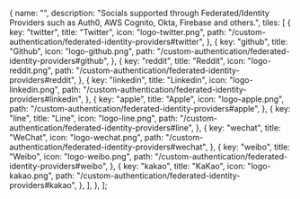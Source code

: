 
  {
    name: "",
    description: "Socials supported through Federated/Identity Providers such as Auth0, AWS Cognito, Okta, Firebase and others.",
    tiles: [
      {
        key: "twitter",
        title: "Twitter",
        icon: "logo-twitter.png",
        path: "/custom-authentication/federated-identity-providers#twitter",
      },
      {
        key: "github",
        title: "Github",
        icon: "logo-github.png",
        path: "/custom-authentication/federated-identity-providers#github",
      },
      {
        key: "reddit",
        title: "Reddit",
        icon: "logo-reddit.png",
        path: "/custom-authentication/federated-identity-providers#reddit",
      },
      {
        key: "linkedin",
        title: "Linkedin",
        icon: "logo-linkedin.png",
        path: "/custom-authentication/federated-identity-providers#linkedin",
      },
      {
        key: "apple",
        title: "Apple",
        icon: "logo-apple.png",
        path: "/custom-authentication/federated-identity-providers#apple",
      },
      {
        key: "line",
        title: "Line",
        icon: "logo-line.png",
        path: "/custom-authentication/federated-identity-providers#line",
      },
      {
        key: "wechat",
        title: "WeChat",
        icon: "logo-wechat.png",
        path: "/custom-authentication/federated-identity-providers#wechat",
      },
      {
        key: "weibo",
        title: "Weibo",
        icon: "logo-weibo.png",
        path: "/custom-authentication/federated-identity-providers#weibo",
      },
      {
        key: "kakao",
        title: "KaKao",
        icon: "logo-kakao.png",
        path: "/custom-authentication/federated-identity-providers#kakao",
      },
    ],
  },
];

<Tiles tileGroups={tileGroupsDataSocialViaFederated} />

